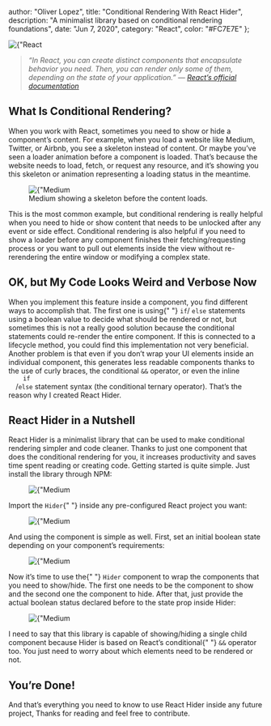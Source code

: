 
  author: "Oliver Lopez",
  title: "Conditional Rendering With React Hider",
  description:
    "A minimalist library based on conditional rendering foundations",
  date: "Jun 7, 2020",
  category: "React",
  color: "#FC7E7E"
};


<div>
  <Image
    src={"/static/images/blog_img/intro-to-react/new_react_hider_logo.jpg"}
    alt={"React Hider"}
    layout="responsive"
    width={500}
    height={130}
  />
</div>

<blockquote className="break-words text-md text-left leading-relaxed">
  <i>
    “In React, you can create distinct components that encapsulate behavior you
    need. Then, you can render only some of them, depending on the state of your
    application.” — <a href="/">React’s official documentation</a>
  </i>
</blockquote>

<h2 className="mt-8 mb-4 text-2xl font-bold">What Is Conditional Rendering?</h2>

<p className="break-words text-md text-left leading-relaxed text-gray-700 dark:text-white">
  When you work with React, sometimes you need to show or hide a component’s
  content. For example, when you load a website like Medium, Twitter, or Airbnb,
  you see a skeleton instead of content. Or maybe you’ve seen a loader animation
  before a component is loaded. That’s because the website needs to load, fetch,
  or request any resource, and it’s showing you this skeleton or animation
  representing a loading status in the meantime.
</p>

<figure className="md:px-5 md:mt-4 md:mb-5">
  <Image
    src={"/static/images/blog_img/intro-to-react/skeleton.png"}
    alt={"Medium Skeleton"}
    layout="responsive"
    width={480}
    height={250}
  />
  <figcaption className="text-center text-gray-400 dark:text-gray-300 text-xs pt-2">
    Medium showing a skeleton before the content loads.
  </figcaption>
</figure>

<p className="break-words text-md text-left leading-relaxed text-gray-700 dark:text-white">
  This is the most common example, but conditional rendering is really helpful when you need to hide or show content that needs to be unlocked after any event or side effect. 
  Conditional rendering is also helpful if you need to show a loader before any component finishes their fetching/requesting process or you want to pull out elements inside 
  the view without re-rerendering the entire window or modifying a complex state.

</p>

<h2 className="mt-8 mb-4 text-2xl font-bold">
  OK, but My Code Looks Weird and Verbose Now
</h2>

<p className="break-words text-md text-left leading-relaxed text-gray-700 dark:text-white">
  When you implement this feature inside a component, you find different ways to
  accomplish that. The first one is using{" "}
  <code className="bg-gray-200 dark:bg-gray-500  px-1">if</code>/
  <code className="bg-gray-200 dark:bg-gray-500  px-1">else</code> statements
  using a boolean value to decide what should be rendered or not, but sometimes
  this is not a really good solution because the conditional statements could
  re-render the entire component. If this is connected to a lifecycle method,
  you could find this implementation not very beneficial. Another problem is
  that even if you don’t wrap your UI elements inside an individual component,
  this generates less readable components thanks to the use of curly braces, the
  conditional <code className="bg-gray-200 dark:bg-gray-500  px-1">&&</code>
  operator, or even the inline <code className="bg-gray-200 dark:bg-gray-500  px-1">
    if
  </code>/<code className="bg-gray-200 dark:bg-gray-500  px-1">else</code> statement
  syntax (the conditional ternary operator). That’s the reason why I created React
  Hider.
</p>

<h2 className="mt-8 mb-4 text-2xl font-bold">React Hider in a Nutshell</h2>

<p className="break-words text-md text-left leading-relaxed text-gray-700 dark:text-white">
  React Hider is a minimalist library that can be used to make conditional
  rendering simpler and code cleaner. Thanks to just one component that does the
  conditional rendering for you, it increases productivity and saves time spent
  reading or creating code. Getting started is quite simple. Just install the
  library through NPM:
</p>

<figure className="md:px-5 md:mt-4 md:mb-5">
  <Image
    src={"/static/images/blog_img/intro-to-react/terminal_script.png"}
    alt={"Medium Skeleton"}
    layout="responsive"
    width={700}
    height={48}
  />
</figure>

<p className="break-words text-md text-left leading-relaxed text-gray-700 dark:text-white">
  Import the <code className="bg-gray-200 dark:bg-gray-500  px-1">Hider</code>{" "}
  inside any pre-configured React project you want:
</p>

<figure className="md:px-5 md:mt-4 md:mb-5">
  <Image
    src={"/static/images/blog_img/intro-to-react/first_line.png"}
    alt={"Medium Skeleton"}
    layout="responsive"
    width={700}
    height={276}
  />
</figure>

<p className="break-words text-md text-left leading-relaxed text-gray-700 dark:text-white">
  And using the component is simple as well. First, set an initial boolean state
  depending on your component’s requirements:
</p>

<figure className="md:px-5 md:mt-4 md:mb-5">
  <Image
    src={"/static/images/blog_img/intro-to-react/second_line.png"}
    alt={"Medium Skeleton"}
    layout="responsive"
    width={700}
    height={254}
  />
</figure>

<p className="break-words text-md text-left leading-relaxed text-gray-700 dark:text-white">
  Now it’s time to use the{" "}
  <code className="bg-gray-200 dark:bg-gray-500  px-1">Hider</code> component to
  wrap the components that you need to show/hide. The first one needs to be the
  component to show and the second one the component to hide. After that, just
  provide the actual boolean status declared before to the state prop inside
  Hider:
</p>

<figure className="md:px-5 md:mt-4 md:mb-5">
  <Image
    src={"/static/images/blog_img/intro-to-react/third_line.png"}
    alt={"Medium Skeleton"}
    layout="responsive"
    width={700}
    height={430}
  />
</figure>

<p className="break-words text-md text-left leading-relaxed text-gray-700 dark:text-white">
  I need to say that this library is capable of showing/hiding a single child
  component because Hider is based on React’s conditional{" "}
  <code className="bg-gray-200 dark:bg-gray-500 px-1">&&</code> operator too.
  You just need to worry about which elements need to be rendered or not.
</p>

<h2 className="mt-8 mb-4 text-2xl font-bold">You’re Done!</h2>

<p className="break-words text-md text-left leading-relaxed text-gray-700 dark:text-white">
  And that’s everything you need to know to use React Hider inside any future
  project, Thanks for reading and feel free to contribute.
</p>
